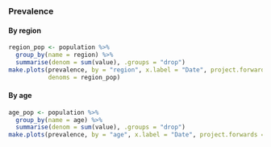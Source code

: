 ### Prevalence {.tabset}

#### By region
```r
region_pop <- population %>%
  group_by(name = region) %>%
  summarise(denom = sum(value), .groups = "drop")
make.plots(prevalence, by = "region", x.label = "Date", project.forwards = TRUE,
           denoms = region_pop)
```

#### By age
```r
age_pop <- population %>%
  group_by(name = age) %>%
  summarise(denom = sum(value), .groups = "drop")
make.plots(prevalence, by = "age", x.label = "Date", project.forwards = TRUE, denoms = age_pop)
```
